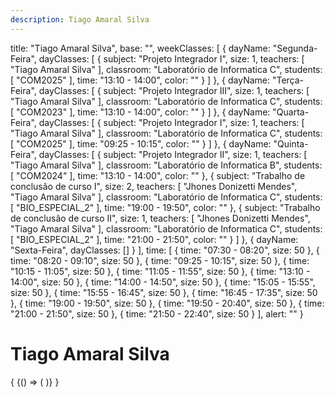 ```yaml
---
description: Tiago Amaral Silva
---
```

  title: "Tiago Amaral Silva",
  base: "",
  weekClasses: [
    {
      dayName: "Segunda-Feira",
      dayClasses: [
        {
          subject: "Projeto Integrador I",
          size: 1,
          teachers: [
            "Tiago Amaral Silva"
          ],
          classroom: "Laboratório de Informatica C",
          students: [
            "COM2025"
          ],
          time: "13:10 - 14:00",
          color: ""
        }
      ]
    },
    {
      dayName: "Terça-Feira",
      dayClasses: [
        {
          subject: "Projeto Integrador III",
          size: 1,
          teachers: [
            "Tiago Amaral Silva"
          ],
          classroom: "Laboratório de Informatica C",
          students: [
            "COM2023"
          ],
          time: "13:10 - 14:00",
          color: ""
        }
      ]
    },
    {
      dayName: "Quarta-Feira",
      dayClasses: [
        {
          subject: "Projeto Integrador I",
          size: 1,
          teachers: [
            "Tiago Amaral Silva"
          ],
          classroom: "Laboratório de Informatica C",
          students: [
            "COM2025"
          ],
          time: "09:25 - 10:15",
          color: ""
        }
      ]
    },
    {
      dayName: "Quinta-Feira",
      dayClasses: [
        {
          subject: "Projeto Integrador II",
          size: 1,
          teachers: [
            "Tiago Amaral Silva"
          ],
          classroom: "Laboratório de Informatica B",
          students: [
            "COM2024"
          ],
          time: "13:10 - 14:00",
          color: ""
        },
        {
          subject: "Trabalho de conclusão de curso I",
          size: 2,
          teachers: [
            "Jhones Donizetti Mendes",
            "Tiago Amaral Silva"
          ],
          classroom: "Laboratório de Informatica C",
          students: [
            "BIO_ESPECIAL_2"
          ],
          time: "19:00 - 19:50",
          color: ""
        },
        {
          subject: "Trabalho de conclusão de curso II",
          size: 1,
          teachers: [
            "Jhones Donizetti Mendes",
            "Tiago Amaral Silva"
          ],
          classroom: "Laboratório de Informatica C",
          students: [
            "BIO_ESPECIAL_2"
          ],
          time: "21:00 - 21:50",
          color: ""
        }
      ]
    },
    {
      dayName: "Sexta-Feira",
      dayClasses: []
    }
  ],
  time: [
    {
      time: "07:30 - 08:20",
      size: 50
    },
    {
      time: "08:20 - 09:10",
      size: 50
    },
    {
      time: "09:25 - 10:15",
      size: 50
    },
    {
      time: "10:15 - 11:05",
      size: 50
    },
    {
      time: "11:05 - 11:55",
      size: 50
    },
    {
      time: "13:10 - 14:00",
      size: 50
    },
    {
      time: "14:00 - 14:50",
      size: 50
    },
    {
      time: "15:05 - 15:55",
      size: 50
    },
    {
      time: "15:55 - 16:45",
      size: 50
    },
    {
      time: "16:45 - 17:35",
      size: 50
    },
    {
      time: "19:00 - 19:50",
      size: 50
    },
    {
      time: "19:50 - 20:40",
      size: 50
    },
    {
      time: "21:00 - 21:50",
      size: 50
    },
    {
      time: "21:50 - 22:40",
      size: 50
    }
  ],
  alert: ""
}

# Tiago Amaral Silva

<div>
  {
    <BrowserOnly>
      {() => (
        <Grid
          title={data.title}
          weekClasses={data.weekClasses}
          time={data.time}
        />
      )}
    </BrowserOnly>
  }
</div>

